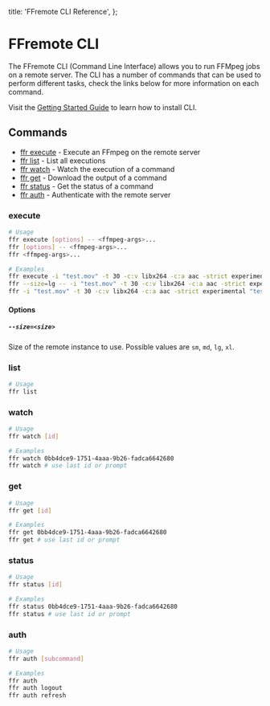   title: 'FFremote CLI Reference',
};

# FFremote CLI

The FFremote CLI (Command Line Interface) allows you to run FFMpeg jobs on a remote server. The CLI has a
number of commands that can be used to perform different tasks, check the
links below for more information on each command.

Visit the [Getting Started Guide](/docs/ffremote/getting-started#install) to learn how to install CLI.

## Commands

- [ffr execute](#execute) - Execute an FFmpeg on the remote server
- [ffr list](#list) - List all executions
- [ffr watch](#watch) - Watch the execution of a command
- [ffr get](#get) - Download the output of a command
- [ffr status](#status) - Get the status of a command
- [ffr auth](#auth) - Authenticate with the remote server

### execute

```bash
# Usage
ffr execute [options] -- <ffmpeg-args>...
ffr [options] -- <ffmpeg-args>...
ffr <ffmpeg-args>...

# Examples
ffr execute -i "test.mov" -t 30 -c:v libx264 -c:a aac -strict experimental "test.mp4"
ffr --size=lg -- -i "test.mov" -t 30 -c:v libx264 -c:a aac -strict experimental "test.mp4"
ffr -i "test.mov" -t 30 -c:v libx264 -c:a aac -strict experimental "test.mp4"
```

#### Options

##### `--size=<size>`

Size of the remote instance to use. Possible values are `sm`, `md`, `lg`, `xl`.

### list

```bash
# Usage
ffr list
```

### watch

```bash
# Usage
ffr watch [id]

# Examples
ffr watch 0bb4dce9-1751-4aaa-9b26-fadca6642680
ffr watch # use last id or prompt
```

### get

```bash
# Usage
ffr get [id]

# Examples
ffr get 0bb4dce9-1751-4aaa-9b26-fadca6642680
ffr get # use last id or prompt
```

### status

```bash
# Usage
ffr status [id]

# Examples
ffr status 0bb4dce9-1751-4aaa-9b26-fadca6642680
ffr status # use last id or prompt
```

### auth

```bash
# Usage
ffr auth [subcommand]

# Examples
ffr auth
ffr auth logout
ffr auth refresh
```
